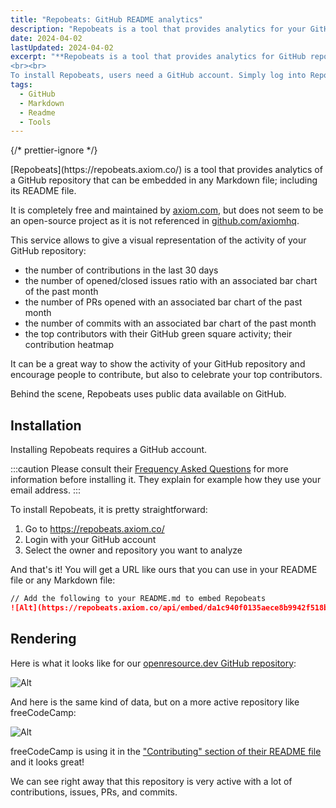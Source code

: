 ```yaml
---
title: "Repobeats: GitHub README analytics"
description: "Repobeats is a tool that provides analytics for your GitHub README files."
date: 2024-04-02
lastUpdated: 2024-04-02
excerpt: "**Repobeats is a tool that provides analytics for GitHub repositories, allowing users to embed detailed visual representations of repository activity into any Markdown file, including README files.** Maintained by axiom.com, Repobeats is free to use but not open source. It offers insights like the number of contributions in the last 30 days, the ratio of opened to closed issues, the number of PRs opened and commits, and a heatmap showcasing top contributors' activity. This visual representation highlights repository activity, encourages contributions, and celebrates top contributors.
<br><br>
To install Repobeats, users need a GitHub account. Simply log into Repobeats with GitHub credentials, select the repository to analyze, and obtain a URL for embedding the analytics image into Markdown files. This URL provides a comprehensive snapshot of repository activity, demonstrated with examples from repositories like openresource.dev and freeCodeCamp. **Repobeats' ability to display real-time data makes it a valuable resource for promoting and managing open-source projects on GitHub.**"
tags:
  - GitHub
  - Markdown
  - Readme
  - Tools
---
```



{/* prettier-ignore */}
<p class="lead">[Repobeats](https://repobeats.axiom.co/) is a tool that provides analytics of a GitHub repository that can be embedded in any Markdown file; including its README file.</p>

It is completely free and maintained by [axiom.com](https://axiom.co/), but does not seem to be an open-source project as it is not referenced in [github.com/axiomhq](https://github.com/axiomhq).

This service allows to give a visual representation of the activity of your GitHub repository:

- the number of contributions in the last 30 days
- the number of opened/closed issues ratio with an associated bar chart of the past month
- the number of PRs opened with an associated bar chart of the past month
- the number of commits with an associated bar chart of the past month
- the top contributors with their GitHub green square activity; their contribution heatmap

It can be a great way to show the activity of your GitHub repository and encourage people to contribute, but also to celebrate your top contributors.

Behind the scene, Repobeats uses public data available on GitHub.

## Installation

Installing Repobeats requires a GitHub account.

:::caution
Please consult their [Frequency Asked Questions](https://repobeats.axiom.co/) for more information before installing it. They explain for example how they use your email address.
:::

To install Repobeats, it is pretty straightforward:

1. Go to https://repobeats.axiom.co/
2. Login with your GitHub account
3. Select the owner and repository you want to analyze

And that's it! You will get a URL like ours that you can use in your README file or any Markdown file:

```markdown
// Add the following to your README.md to embed Repobeats
![Alt](https://repobeats.axiom.co/api/embed/da1c940f0135aece8b9942f518b44dacc39bd9ce.svg 'Repobeats analytics image')
```

## Rendering

Here is what it looks like for our [openresource.dev GitHub repository](https://github.com/Open-reSource/openresource.dev):

![Alt](https://repobeats.axiom.co/api/embed/da1c940f0135aece8b9942f518b44dacc39bd9ce.svg 'Repobeats analytics image for openresource.dev GitHub repository')

And here is the same kind of data, but on a more active repository like freeCodeCamp:

<ShowcaseGitHubRepo
	env="freeCodeCamp"
	repo="freeCodeCamp"
	img="9892522"
	description="freeCodeCamp.org's open-source codebase and curriculum. Learn to code for free."
/>

![Alt](https://repobeats.axiom.co/api/embed/89be0a1a1c8f641c54f9234a7423e7755352c746.svg 'Repobeats analytics image for freeCodeCamp GitHub repository')

freeCodeCamp is using it in the ["Contributing" section of their README file](https://github.com/freeCodeCamp/freeCodeCamp?tab=readme-ov-file#contributing) and it looks great!

We can see right away that this repository is very active with a lot of contributions, issues, PRs, and commits.
